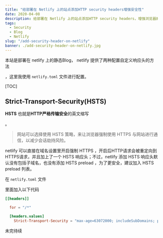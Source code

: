 ```yaml
---
title: "给部署在 Netlify 上的站点添加HTTP security headers增强安全性"
date: 2020-04-08
description: 给部署在 Netlify 上的站点添加HTTP security headers，增强浏览器的安全性。
tags:
  - Security
  - Blog
  - Netlify
slug: "/add-security-header-on-netlify"
banner: ./add-security-header-on-netlify.jpg
---
```


本站是部署在 netlify 上的静态Blog， netlify 提供了两种配置自定义响应头的方法

[^1]:官方文档：https://docs.netlify.com/routing/headers/

，这里我使用 `netlify.toml` 文件进行配置。

[TOC]

## Strict-Transport-Security(HSTS)



**HSTS** 也就是**HTTP严格传输安全**的英文缩写

[^2]:维基百科：[https://zh.wikipedia.org/wiki/HTTP%E4%B8%A5%E6%A0%BC%E4%BC%A0%E8%BE%93%E5%AE%89%E5%85%A8](https://zh.wikipedia.org/wiki/HTTP严格传输安全)

。

> 网站可以选择使用 HSTS 策略，来让浏览器强制使用 HTTPS 与网站进行通信，以减少会话劫持风险。
>

netlify 可以直接在域名设置里开启强制 HTTPS ，开启后HTTP请求会被重定向到HTTPS请求，并且加上了一个 HSTS 响应头；不过，netlify 添加 HSTS 响应头默认没有包括子域名，也没有添加 HSTS preload ，为了更安全，建议加入 HSTS preload 列表。

在 `netlify.toml` 文件

[^3]:如果没有，可以在网站根目录下创建一个

里面加入以下代码

```toml
[[headers]]

  for = "/*"

  [headers.values]
    Strict-Transport-Security = "max-age=63072000; includeSubDomains; preload"
```





未完待续